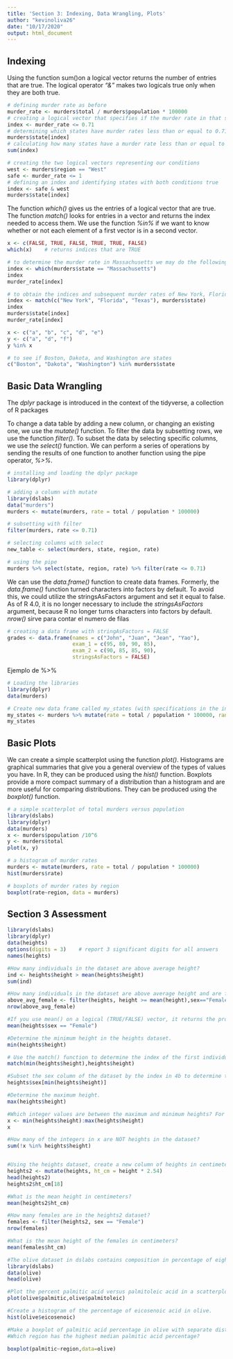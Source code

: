 ```yaml
---
title: 'Section 3: Indexing, Data Wrangling, Plots'
author: "kevinoliva26"
date: "10/17/2020"
output: html_document
---
```


## Indexing

Using the function sum()on a logical vector returns the number of entries that are true.
The logical operator *“&”* makes two logicals true only when they are both true.

```r
# defining murder rate as before
murder_rate <- murders$total / murders$population * 100000
# creating a logical vector that specifies if the murder rate in that state is less than or equal to 0.71
index <- murder_rate <= 0.71
# determining which states have murder rates less than or equal to 0.71
murders$state[index]
# calculating how many states have a murder rate less than or equal to 0.71
sum(index)

# creating the two logical vectors representing our conditions
west <- murders$region == "West"
safe <- murder_rate <= 1
# defining an index and identifying states with both conditions true
index <- safe & west
murders$state[index]
```

The function *which()* gives us the entries of a logical vector that are true.
The function *match()* looks for entries in a vector and returns the index needed to access them.
We use the function *%in%* if we want to know whether or not each element of a first vector is in a second vector.


```r
x <- c(FALSE, TRUE, FALSE, TRUE, TRUE, FALSE)
which(x)    # returns indices that are TRUE

# to determine the murder rate in Massachusetts we may do the following
index <- which(murders$state == "Massachusetts")
index
murder_rate[index]

# to obtain the indices and subsequent murder rates of New York, Florida, Texas, we do:
index <- match(c("New York", "Florida", "Texas"), murders$state)
index
murders$state[index]
murder_rate[index]

x <- c("a", "b", "c", "d", "e")
y <- c("a", "d", "f")
y %in% x

# to see if Boston, Dakota, and Washington are states
c("Boston", "Dakota", "Washington") %in% murders$state
```

## Basic Data Wrangling

The *dplyr* package is introduced in the context of the tidyverse, a collection of R packages
 
To change a data table by adding a new column, or changing an existing one, we use the *mutate()* function.
To filter the data by subsetting rows, we use the function *filter()*.
To subset the data by selecting specific columns, we use the *select()* function.
We can perform a series of operations by sending the results of one function to another function using the pipe operator, *%>%*.

```r

# installing and loading the dplyr package
library(dplyr)

# adding a column with mutate
library(dslabs)
data("murders")
murders <- mutate(murders, rate = total / population * 100000)

# subsetting with filter
filter(murders, rate <= 0.71)

# selecting columns with select
new_table <- select(murders, state, region, rate)

# using the pipe
murders %>% select(state, region, rate) %>% filter(rate <= 0.71)
```

We can use the *data.frame()* function to create data frames.
Formerly, the *data.frame()* function turned characters into factors by default. To avoid this, we could utilize the stringsAsFactors argument and set it equal to false. As of R 4.0, it is no longer necessary to include the *stringsAsFactors* argument, because R no longer turns characters into factors by default.
*nrow()* sirve para contar el numero de filas

```r
# creating a data frame with stringAsFactors = FALSE
grades <- data.frame(names = c("John", "Juan", "Jean", "Yao"), 
                     exam_1 = c(95, 80, 90, 85), 
                     exam_2 = c(90, 85, 85, 90),
                     stringsAsFactors = FALSE)
```

Ejemplo de %>%

```r
# Loading the libraries
library(dplyr)
data(murders)

# Create new data frame called my_states (with specifications in the instructions)
my_states <- murders %>% mutate(rate = total / population * 100000, rank = rank(-rate) ) %>% filter(region %in% c("Northeast","West") & rate <1) %>% select(state, rate, rank)
my_states
```

## Basic Plots

We can create a simple scatterplot using the function *plot()*.
Histograms are graphical summaries that give you a general overview of the types of values you have.  In R, they can be produced using the *hist()* function.
Boxplots provide a more compact summary of a distribution than a histogram and are more useful for comparing distributions. They can be produced using the *boxplot()* function.


```r
# a simple scatterplot of total murders versus population
library(dslabs)
library(dplyr)
data(murders)
x <- murders$population /10^6
y <- murders$total
plot(x, y)

# a histogram of murder rates
murders <- mutate(murders, rate = total / population * 100000)
hist(murders$rate)

# boxplots of murder rates by region
boxplot(rate~region, data = murders)
```

## Section 3 Assessment

```r
library(dslabs)
library(dplyr)
data(heights)
options(digits = 3)    # report 3 significant digits for all answers
names(heights)

#How many individuals in the dataset are above average height?
ind <- heights$height > mean(heights$height) 
sum(ind)

#How many individuals in the dataset are above average height and are female?
above_avg_female <- filter(heights, height >= mean(height),sex=="Female")
nrow(above_avg_female)

#If you use mean() on a logical (TRUE/FALSE) vector, it returns the proportion of observations that are TRUE. What proportion of individuals in the dataset are female?
mean(heights$sex == "Female")

#Determine the minimum height in the heights dataset.
min(heights$height)

# Use the match() function to determine the index of the first individual with the minimum height.
match(min(heights$height),heights$height)

#Subset the sex column of the dataset by the index in 4b to determine the individual’s sex.
heights$sex[min(heights$height)]

#Determine the maximum height.
max(heights$height)

#Which integer values are between the maximum and minimum heights? For example, if the minimum height is 10.2 and the maximum height is 20.8, your answer should be x <- 11:20 to capture the integers in between those values. (If either the maximum or minimum height are integers, include those values too.)
x <- min(heights$height):max(heights$height)
x

#How many of the integers in x are NOT heights in the dataset?
sum(!x %in% heights$height)


#Using the heights dataset, create a new column of heights in centimeters named ht_cm. Recall that 1 inch = 2.54 centimeters. Save the resulting dataset as heights2.
heights2 <- mutate(heights, ht_cm = height * 2.54)
head(heights2)
heights2$ht_cm[18]

#What is the mean height in centimeters?
mean(heights2$ht_cm)

#How many females are in the heights2 dataset?
females <- filter(heights2, sex == "Female")
nrow(females)

#What is the mean height of the females in centimeters?
mean(females$ht_cm)

#The olive dataset in dslabs contains composition in percentage of eight fatty acids found in the lipid fraction of 572 Italian olive oils:
library(dslabs)
data(olive)
head(olive)

#Plot the percent palmitic acid versus palmitoleic acid in a scatterplot. What relationship do you see?
plot(olive$palmitic,olive$palmitoleic)

#Create a histogram of the percentage of eicosenoic acid in olive.
hist(olive$eicosenoic)

#Make a boxplot of palmitic acid percentage in olive with separate distributions for each region.
#Which region has the highest median palmitic acid percentage?

boxplot(palmitic~region,data=olive)
```














